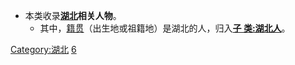 {{Parent category}}
*本类收录'''[[湖北|湖北]]相关人物'''。
**其中，[[籍贯|籍贯]]（出生地或祖籍地）是湖北的人，归入[[:分类:湖北人|'''子 类:湖北人''']]。

[[Category:湖北|Category:湖北]]
[[Category:中国各省人物|6]]